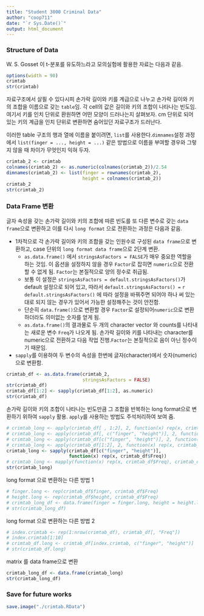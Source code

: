 ```yaml
---
title: "Student 3000 Criminal Data"
author: "coop711"
date: "`r Sys.Date()`"
output: html_document
---
```


### Structure of Data

W. S. Gosset 이 t-분포를 유도하느라고 모의실험에 활용한 자료는 다음과 같음.

```r
options(width = 90)
crimtab
str(crimtab)
```

자료구조에서 살필 수 있다시피 손가락 길이와 키를 계급으로 나누고 손가락 길이와 키의 조합을 이름으로 갖는 `table`임. 각 cell의 값은 길이와 키의 조합이 나타나는 빈도임. 여기서 키를 인치 단위로 환원하면 어떤 모양이 드러나는지 살펴보자. 
cm 단위로 되어 있는 키의 계급을 인치 단위로 변환하면 숨어있던 자료구조가 드러난다.

이러한 table 구조의 행과 열에 이름을 붙이려면, `list`를 사용한다.`dimnames`설정 과정에서 `list(finger = ..., height = ...)` 같은 방법으로 이름을 부여할 경우와 그렇지 않을 때 차이가 무엇인지 익혀 두자.

```r
crimtab_2 <- crimtab
colnames(crimtab_2) <- as.numeric(colnames(crimtab_2))/2.54
dimnames(crimtab_2) <- list(finger = rownames(crimtab_2), 
                            height = colnames(crimtab_2))
crimtab_2
str(crimtab_2)
```

<P style = "page-break-before:always">

### Data Frame 변환

글자 속성을 갖는 손가락 길이와 키의 조합에 따른 빈도를 또 다른 변수로 갖는 `data frame`으로 변환하고 이를 다시 `long format` 으로 전환하는 과정은 다음과 같음.

* 1차적으로 각 손가락 길이와 키의 조합을 갖는 인원수로 구성된 `data frame`으로 변환하고, case 단위의 `long format data frame`으로 2단계 변환. 
    + `as.data.frame()` 에서 `stringsAsFactors = FALSE`가 매우 중요한 역할을 하는 것임. 이 옵션을 설정하지 않을 경우 `Factor`로 잡히면 `numeric`으로 전환할 수 없게 됨. `Factor`는 본질적으로 양의 정수로 취급됨.
    + 보통 이 설정은 `stringsAsFactors = default.stringsAsFactors()`가 default 설정으로 되어 있고, 따라서 `default.stringsAsFactors() = ` `r default.stringsAsFactors()` 에 따라 설정을 바꿔주면 되어야 하나 써 있는 대로 되지 않는 경우가 있어서 가능한 설정해주는 것이 안전함.
    + 단순히 `data.frame()`으로 변환할 경우 `Factor`로 설정되어`numeric`으로 변환하더라도 의미없는 숫자를 얻게 됨. 
    + `as.data.frame()`의 결과물로 두 개의 character vector 와 counts를 나타내는 새로운 변수 `Freq`가 나오게 됨. 손가락 길이와 키를 나타내는 character를 numeric으로 전환하고 다음 작업 진행.`Factor`는 본질적으로 음이 아닌 정수이기 때문임.

* `sapply`를 이용하여 두 변수의 속성을 한번에 글자(character)에서 숫자(numeric)으로 변환함.

```r
crimtab_df <- as.data.frame(crimtab_2, 
                            stringsAsFactors = FALSE)
str(crimtab_df)
crimtab_df[1:2] <- sapply(crimtab_df[1:2], as.numeric)
str(crimtab_df)
```

손가락 길이와 키의 조합이 나타나는 빈도만큼 그 조합을 반복하는 long format으로 변환하기 위하여 `sapply` 활용. `apply`를 사용하는 방법도 주석처리하여 보여 줌.

```r
# crimtab_long <- apply(crimtab_df[ , 1:2], 2, function(x) rep(x, crimtab_df[ , 3]))
# crimtab_long <- apply(crimtab_df[, c("finger", "height")], 2, function(x) rep(x, crimtab_df[ , "Freq"]))
# crimtab_long <- apply(crimtab_df[c("finger", "height")], 2, function(x) rep(x, crimtab_df[ , "Freq"]))
# crimtab_long <- apply(crimtab_df[1:2], 2, function(x) rep(x, crimtab_df[ , "Freq"]))
crimtab_long <- sapply(crimtab_df[c("finger", "height")], 
                       function(x) rep(x, crimtab_df$Freq))
# crimtab_long <- mapply(function(x) rep(x, crimtab_df$Freq), crimtab_df[c("finger", "height")])
str(crimtab_long)
```

long format 으로 변환하는 다른 방법 1

```r
# finger.long <- rep(crimtab_df$finger, crimtab_df$Freq)
# height.long <- rep(crimtab_df$height, crimtab_df$Freq)
# crimtab_long_df <- data.frame(finger = finger.long, height = height.long)
# str(crimtab_long_df)
```

long format 으로 변환하는 다른 방법 2

```r
# index.crimtab <- rep(1:nrow(crimtab_df), crimtab_df[, "Freq"])
# index.crimtab[1:10]
# crimtab_df.long <- crimtab_df[index.crimtab, c("finger", "height")]
# str(crimtab_df.long)
```

matrix 를 data frame으로 변환

```r
crimtab_long_df <- data.frame(crimtab_long)
str(crimtab_long_df)
```

### Save for future works

```r
save.image("./crimtab.RData")
```